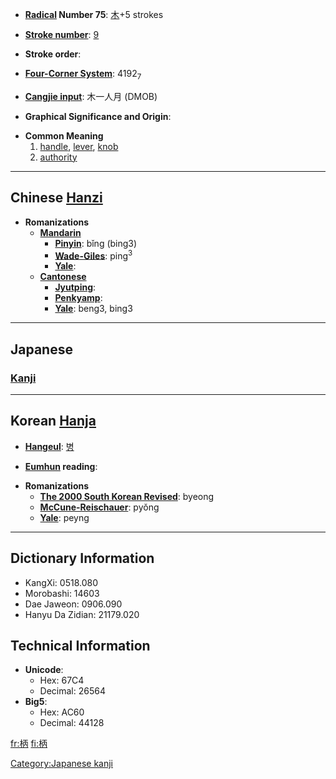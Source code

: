 * '''[[Wiktionary:Chinese radical index| Radical]] Number 75''': [[Wiktionary:Chinese radical index 木|木]]+5 strokes

* '''[[Wiktionary:Chinese total strokes index|Stroke number]]''': [[Wiktionary:Chinese total strokes index 9|9]]

* '''Stroke order''': 

* '''[[Wiktionary:Chinese four corner index|Four-Corner System]]''': 4192<sub>7</sub>

* '''[[Wiktionary:Chinese Cangjie index|Cangjie input]]''': 木一人月 (DMOB)

* '''Graphical Significance and Origin''': 

* '''Common Meaning'''
*#[[handle]], [[lever]], [[knob]]
*# [[authority]]

----

== Chinese [[Hanzi]] ==

* '''Romanizations'''
** '''[[Mandarin]]'''
*** '''[[Pinyin]]''': bǐng (bing3)
*** '''[[Wade-Giles]]''': ping<sup>3</sup>
*** '''[[Yale]]''': 
** '''[[Cantonese]]'''
*** '''[[Jyutping]]''':
*** '''[[Penkyamp]]''': 
*** '''[[Yale]]''': beng3, bing3


----

==Japanese==
===[[Kanji]]===
{{kanji|on readings=[[へい]] (''hei''), [[ひょう]] (''hyō'')
|kun readings=[[え]] (''e''), [[がら]] (''gara''), [[つか]] (''tsuka'')}}

----

== Korean [[Hanja]] ==

* '''[[Hangeul]]''': [[병]]

* '''[[Eumhun]] reading''': 

* '''Romanizations'''
** '''[[The 2000 South Korean Revised Romanization|The 2000 South Korean Revised]]''': byeong
** '''[[McCune-Reischauer]]''': pyŏng
** '''[[Yale]]''': peyng

----

== Dictionary Information ==

* KangXi: 0518.080
* Morobashi: 14603
* Dae Jaweon: 0906.090
* Hanyu Da Zidian: 21179.020

== Technical Information ==

* '''Unicode''':
** Hex: 67C4
** Decimal: 26564
* '''Big5''':
** Hex: AC60
** Decimal: 44128

[[Category:Japanese kanji]]

[[fr:柄]]
[[fi:柄]]